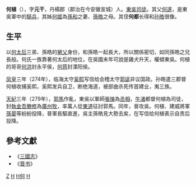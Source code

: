 '''何植'''（{{bd|？||？|catIdx=H}}），字'''元干'''{{cn}}，丹楊郡（郡治在今安徽宣城）人。[[孙吴|東吳]][[司徒|司徒]]。其父[[何遂_(东吴)|何遂]]，是東吳軍中的[[騎兵|騎兵]]，其姊[[何姬|何姬]]為[[孫和|孫和]]之妻、[[孫皓|孫皓]]之母。其侄'''何都'''长得和[[孙皓|孙皓]]很像。

== 生平 ==
以[[何姬|何太后]]三弟、孫皓的[[舅父|舅父]]身份，和孫皓一起長大，所以關係密切，如同孫皓之兄長般。何氏一族靠著何太后的地位，在吳國末年可說是雞犬升天，權傾東吳。何植的哥哥[[何洪|何洪]]封永平侯，[[何蒋|何蒋]]封溧阳侯。

[[凤皇|凤皇]]三年（274年），临海太守[[奚熙|奚熙]]写信给会稽太守[[郭诞|郭诞]]非议国政。孙皓遣三郡督何植收捕奚熙，奚熙发兵自卫，断绝海道，被部曲杀死传首建业，夷三族。

[[天紀|天紀]]三年（279年），[[郭馬|郭馬]]作亂，東吳以軍師[[张悌_(东吴)|張悌]]為[[丞相|丞相]]，[[牛渚|牛渚]]都督何植為司徒，封[[執金吾|執金吾]][[滕修|滕修]]為[[廣州|廣州]][[牧|牧]]，率萬人從[[東道|東道]]征討郭馬。同年，晉攻吳。何植、建威將軍[[孫晏|孫晏]]等紛紛投降，晉軍長驅直進，吳主孫皓見大勢去矣，在写信给何植表示自责后投降。

== 參考文獻 ==
*《[[三國志|三國志]]》
*《[[晋书|晋书]]》

[[Category:何姓|Z]]
[[Category:東吳政治人物|H]]
[[Category:东吴列侯|H何]]
[[Category:中國外戚|H]]